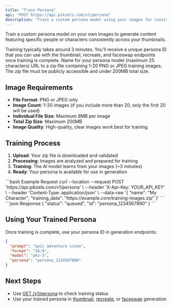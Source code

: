 ```yaml
---
title: "Train Persona"
api: "POST https://api.pikzels.com/v1/persona"
description: "Train a custom persona model using your images for consistent character generation"
---
```


Train a custom persona model on your own images to generate content featuring specific people or characters consistently across your thumbnails.

<Warning>
Training typically takes around 3 minutes. You'll receive a unique persona ID that you can use with the thumbnail, recreate, and faceswap endpoints once training is complete.
</Warning>

<ParamField body="name" type="string" required>
  Name for your persona model (maximum 25 characters)
</ParamField>

<ParamField body="training_data" type="string" required>
  URL to a zip file containing 1-20 PNG or JPEG training images. The zip file must be publicly accessible and under 200MB total size.
</ParamField>

## Image Requirements

- **File Format**: PNG or JPEG only
- **Image Count**: 1-20 images (if you include more than 20, only the first 20 will be used)
- **Individual File Size**: Maximum 8MB per image
- **Total Zip Size**: Maximum 200MB
- **Image Quality**: High-quality, clear images work best for training

## Training Process

1. **Upload**: Your zip file is downloaded and validated
2. **Processing**: Images are analyzed and prepared for training
3. **Training**: The AI model learns from your images (~3 minutes)
4. **Ready**: Your persona is available for use in generation

<RequestExample>
```bash Example Request
curl --location --request POST 'https://api.pikzels.com/v1/persona' \
--header 'X-Api-Key: YOUR_API_KEY' \
--header 'Content-Type: application/json' \
--data-raw '{
  "name": "My Character",
  "training_data": "https://example.com/training-images.zip"
}'
```
</RequestExample>

<ResponseExample>
```json Response
{
  "status": "queued",
  "id": "persona_1234567890"
}
```
</ResponseExample>

## Using Your Trained Persona

Once training is complete, use your persona ID in generation endpoints:

```json
{
  "prompt": "epic adventure scene",
  "format": "16:9", 
  "model": "pkz-3",
  "persona": "persona_1234567890"
}
```

## Next Steps

- Use [GET /v1/persona](/api-reference/endpoint/persona-status) to check training status
- Use your trained persona in [thumbnail](/api-reference/endpoint/thumbnail), [recreate](/api-reference/endpoint/recreate), or [faceswap](/api-reference/endpoint/faceswap) generation